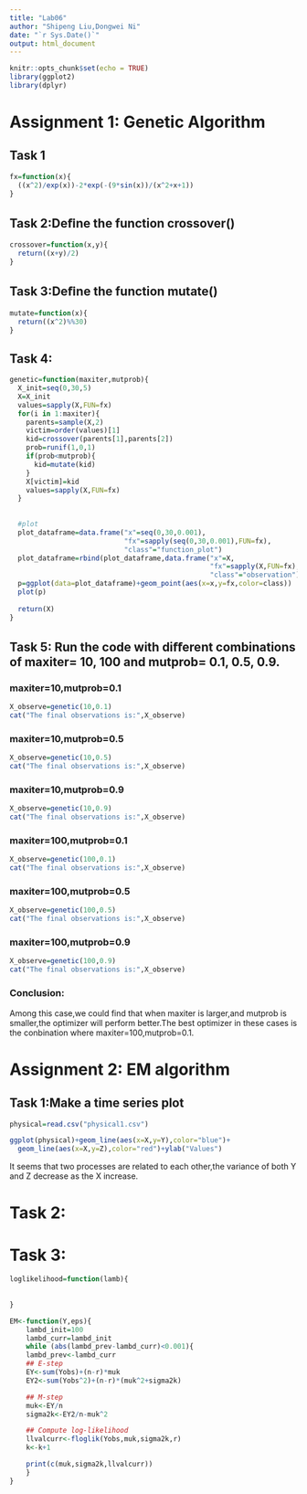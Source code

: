 ```yaml
---
title: "Lab06"
author: "Shipeng Liu,Dongwei Ni"
date: "`r Sys.Date()`"
output: html_document
---
```


```r
knitr::opts_chunk$set(echo = TRUE)
library(ggplot2)
library(dplyr)
```

# Assignment 1: Genetic Algorithm

## Task 1
```r
fx=function(x){
  ((x^2)/exp(x))-2*exp(-(9*sin(x))/(x^2+x+1))
}

```


## Task 2:Deﬁne the function crossover()
```r
crossover=function(x,y){
  return((x+y)/2)
}

```


## Task 3:Deﬁne the function mutate()
```r
mutate=function(x){
  return((x^2)%%30)
}
```


## Task 4:

```r
genetic=function(maxiter,mutprob){
  X_init=seq(0,30,5)
  X=X_init
  values=sapply(X,FUN=fx)
  for(i in 1:maxiter){
    parents=sample(X,2)
    victim=order(values)[1]
    kid=crossover(parents[1],parents[2])
    prob=runif(1,0,1)
    if(prob<mutprob){
      kid=mutate(kid)
    }
    X[victim]=kid
    values=sapply(X,FUN=fx)
  }
  
  
  #plot
  plot_dataframe=data.frame("x"=seq(0,30,0.001),
                            "fx"=sapply(seq(0,30,0.001),FUN=fx),
                            "class"="function_plot")
  plot_dataframe=rbind(plot_dataframe,data.frame("x"=X,
                                                 "fx"=sapply(X,FUN=fx),
                                                 "class"="observation"))
  p=ggplot(data=plot_dataframe)+geom_point(aes(x=x,y=fx,color=class))
  plot(p)
  
  return(X)
}

```

## Task 5: Run the code with diﬀerent combinations of maxiter= 10, 100 and mutprob= 0.1, 0.5, 0.9.

### maxiter=10,mutprob=0.1
```r
X_observe=genetic(10,0.1)
cat("The final observations is:",X_observe)
```

### maxiter=10,mutprob=0.5
```r
X_observe=genetic(10,0.5)
cat("The final observations is:",X_observe)
```

### maxiter=10,mutprob=0.9
```r
X_observe=genetic(10,0.9)
cat("The final observations is:",X_observe)
```

### maxiter=100,mutprob=0.1
```r
X_observe=genetic(100,0.1)
cat("The final observations is:",X_observe)
```

### maxiter=100,mutprob=0.5
```r
X_observe=genetic(100,0.5)
cat("The final observations is:",X_observe)
```

### maxiter=100,mutprob=0.9
```r
X_observe=genetic(100,0.9)
cat("The final observations is:",X_observe)
```


### Conclusion:

Among this case,we could find that when maxiter is larger,and mutprob is smaller,the optimizer will perform better.The best optimizer in these cases is the conbination where maxiter=100,mutprob=0.1.


# Assignment 2: EM algorithm

## Task 1:Make a time series plot
```r
physical=read.csv("physical1.csv")

ggplot(physical)+geom_line(aes(x=X,y=Y),color="blue")+
  geom_line(aes(x=X,y=Z),color="red")+ylab("Values")
```

It seems that two processes are related to each other,the variance of both Y and Z decrease as the X increase.


# Task 2:


# Task 3:

```r
loglikelihood=function(lamb){
  
  
}

EM<-function(Y,eps){
    lambd_init=100
    lambd_curr=lambd_init
    while (abs(lambd_prev-lambd_curr)<0.001){
	lambd_prev<-lambd_curr
	## E-step
	EY<-sum(Yobs)+(n-r)*muk
	EY2<-sum(Yobs^2)+(n-r)*(muk^2+sigma2k)

	## M-step
	muk<-EY/n
	sigma2k<-EY2/n-muk^2

	## Compute log-likelihood
	llvalcurr<-floglik(Yobs,muk,sigma2k,r)
	k<-k+1

	print(c(muk,sigma2k,llvalcurr))
    }
}

```

















































